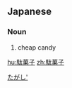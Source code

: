 ==Japanese==
{{ja-kanjitab|だ|か|し|k2=が|yomi=on}}

===Noun===
{{ja-noun|だがし}}

# cheap candy

[[Category:ja:Sweets|たがし']]

[[hu:駄菓子]]
[[zh:駄菓子]]